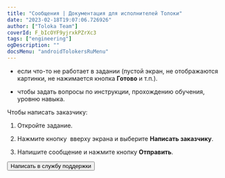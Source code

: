```yaml
---
title: "Сообщения | Документация для исполнителей Толоки"
date: "2023-02-18T19:07:06.726926"
author: ["Toloka Team"]
coverId: F_bIcOYF9yjrxkPZrXc3
tags: ["engineering"]
ogDescription: ""
docsMenu: "androidTolokersRuMenu"
---
```



<RuMessagesContent/>

- если что-то не работает в задании (пустой экран, не отображаются картинки, не нажимается кнопка **Готово** и т.п.).

- чтобы задать вопросы по инструкции, прохождению обучения, уровню навыка.

Чтобы написать заказчику:

1. Откройте задание.

1. Нажмите кнопку <img src="https://tlk-infra-front.azureedge.net/portal-static/uploaded/images/1677847613863/1677847613863_original_svg.svg" alt="" /> вверху экрана и выберите **Написать заказчику**.

1. Напишите сообщение и нажмите кнопку **Отправить**.

<Button themeColor="light" view="default" size="l" type="link" url="./troubleshooting/troubleshooting#not_working_properly">Написать в службу поддержки</Button>
